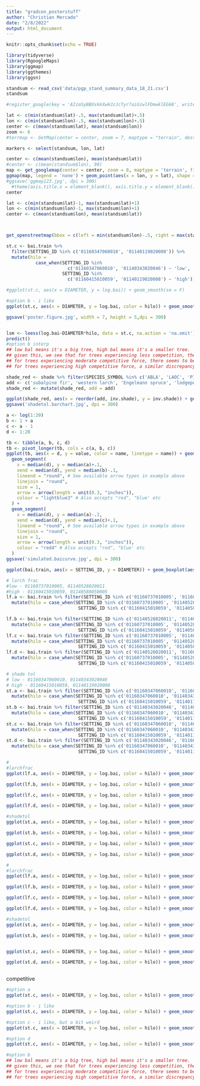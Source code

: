 ```yaml
---
title: "gradcon_posterstuff"
author: "Christian Mercado"
date: "2/8/2022"
output: html_document
---
```


```r
knitr::opts_chunk$set(echo = TRUE)

library(tidyverse)
library(RgoogleMaps)
library(ggmap)
library(ggthemes)
library(ggsn)
```

```r

standsum <- read_csv('data/pgp_stand_summary_data_18_21.csv')
standsum

#register_google(key = 'AIzaSyBBXxkkXwHJzJcTyr7aiGzwlFDmwklEG68', write = TRUE)

```

```r

lat <- c(min(standsum$lat)-.5, max(standsum$lat)+.5)
lon <- c(min(standsum$lon)-.5, max(standsum$lon)+.5)
center <- c(mean(standsum$lat), mean(standsum$lon))
zoom <- 6
#terrmap <- GetMap(center = center, zoom = 7, maptype = "terrain", destfile = 'map3.jpg', RETURNIMAGE = T, NEWMAP = T)

markers <- select(standsum, lon, lat)

center <- c(mean(standsum$lon), mean(standsum$lat))
#center <- c(mean(standsum$lon), 90)
map <- get_googlemap(center = center, zoom = 8, maptype = 'terrain', filename = 'ggmap1', style = c(feature = 'administrative.locality', element = 'labels', visibility = 'off'), scale = 4)
ggmap(map, legend = 'none') + geom_point(aes(x = lon, y = lat), shape = 'circle filled', fill = 'red', size = 2, data = markers, show.legend = F) + theme_map() + scalebar(x.min = -116.5, x.max = -115, y.min = 46.75, y.max = 46.95, location = 'bottomleft', dist = 25, dist_unit = 'km', transform = T, height = .2, st.dist = .35, st.size = 3.5, st.color = 'black')
#ggsave('ggmap123.jpg', dpi = 300)
  #theme(axis.title.x = element_blank(), axis.title.y = element_blank(), axis.ticks = element_blank(), axis.text = element_blank())
center
```

```r
lat <- c(min(standsum$lat)-1, max(standsum$lat)+1)
lon <- c(min(standsum$lon)-1, max(standsum$lon)+1)
center <- c(mean(standsum$lon), mean(standsum$lat))



get_openstreetmap(bbox = c(left = min(standsum$lon)-.5, right = max(standsum$lon)+.5, top = max(standsum$lat)+.5, bottom = min(standsum$lat)-.5), zoom = 7, scale = 'auto', maptype = 'terrain', filename = 'ggmap1.jpg') %>% ggmap()


```

```r
st.c <- bai.train %>% 
  filter(SETTING_ID %in% c('01160347060010', '01140119020008')) %>% 
  mutate(hilo = 
           case_when(SETTING_ID %in% 
                       c('01160347060010', '01140343020046') ~ 'low',
                     SETTING_ID %in% 
                       c('01160415010059', '01140119020008') ~ 'high'))

#ggplot(st.c, aes(x = DIAMETER, y = log.bai)) + geom_smooth(se = F)

#option b - i like
ggplot(st.c, aes(x = DIAMETER, y = log.bai, color = hilo)) + geom_smooth(se = F) + facet_grid(~cut_number(bal.cl, 3, labels = c('Low competitive force', 'Moderate competitive force', 'High competitive force'))) + labs(x = 'Diameter (in)', y = bquote('Larch Growth'~ln(ft^2/year)) , title = 'Larch growth vs. diameter for varying competition', color = 'Similarity to larch') + scale_color_manual(values = c('sienna1', 'cadetblue4'))

ggsave('poster.figure.jpg', width = 7, height = 5,dpi = 300)


lsm <- loess(log.bai~DIAMETER*hilo, data = st.c, na.action = 'na.omit')
predict()
#option b interp
## low bal means it's a big tree, high bal means it's a smaller tree. 
## given this, we see that for trees experiencing less competition, there are different points of divergence between low and high shade-intolerance.
## for trees experiencing moderate competitive force, there seems to be higher growth rates for larch of all diameters when they are mixed with trees of different characteristics
## for trees experiencing high competitive force, a similar discrepancy exists where growth rates are higher when larch is mixed with species unlike them, but the gap isn't as big
```

```r

shade_red <- shade %>% filter(SPECIES_SYMBOL %in% c('ABLA', 'LAOC', 'PIEN', 'PICO', 'PSME', 'PIPO', 'THPL'))
add <- c('subalpine fir', 'western larch', 'Engelmann spruce', 'lodgepole pine', 'Douglas-fir', 'ponderosa pine', 'western redcedar')
shade_red <- mutate(shade_red, add = add)

ggplot(shade_red, aes(x = reorder(add, inv.shade), y = inv.shade)) + geom_col() + labs(y = 'Shade-tolerance (inverse)', x = 'Tree species', title = 'Species shade-tolerance metric (inverse)')
ggsave('shadetol.barchart.jpg', dpi = 300)
```

```r
a <- log(1:20)
b <- 1 + a
c <- a - 1
d <- 1:20

tb <- tibble(a, b, c, d)
tb <- pivot_longer(tb, cols = c(a, b, c))
ggplot(tb, aes(x = d, y = value, color = name, linetype = name)) + geom_smooth(se = F) + labs(x = 'Tree size', y = 'Tree growth', title = 'Simulated tree growth curves') + theme(legend.position = 'none', axis.text = element_blank(), axis.ticks = element_blank()) + scale_color_manual(values = c('black', 'lightblue3', 'red4')) + scale_linetype_manual(values = c('solid', 'dashed', 'dashed')) +
  geom_segment(
    x = median(d), y = median(a)+.1,
    xend = median(d), yend = median(b)-.1,
    lineend = "round", # See available arrow types in example above
    linejoin = "round",
    size = 1, 
    arrow = arrow(length = unit(0.3, "inches")),
    colour = "lightblue3" # Also accepts "red", "blue' etc
  ) +
  geom_segment(
    x = median(d), y = median(a)-.1,
    xend = median(d), yend = median(c)+.1,
    lineend = "round", # See available arrow types in example above
    linejoin = "round",
    size = 1, 
    arrow = arrow(length = unit(0.3, "inches")),
    colour = "red4" # Also accepts "red", "blue' etc
  )
ggsave('simulated.baicurve.jpg', dpi = 300)
```

```r

ggplot(bai.train, aes(x = SETTING_ID, y = DIAMETER)) + geom_boxplot(aes(fill = SETTING_ID)) + geom_point(aes(group = SETTING_ID)) + coord_flip()

# larch frac
#low - 01160737010005, 01140528020011
#high - 01160415010059, 01140588050005
lf.a <- bai.train %>% filter(SETTING_ID %in% c('01160737010005', '01160415010059')) %>% 
  mutate(hilo = case_when(SETTING_ID %in% c('01160737010005', '01140528020011') ~ 'low',
                           SETTING_ID %in% c('01160415010059', '01140588050005') ~ 'high'))

lf.b <- bai.train %>% filter(SETTING_ID %in% c('01140528020011', '01140588050005'))%>% 
  mutate(hilo = case_when(SETTING_ID %in% c('01160737010005', '01140528020011') ~ 'low',
                           SETTING_ID %in% c('01160415010059', '01140588050005') ~ 'high'))
lf.c <- bai.train %>% filter(SETTING_ID %in% c('01160737010005', '01140588050005'))%>% 
  mutate(hilo = case_when(SETTING_ID %in% c('01160737010005', '01140528020011') ~ 'low',
                           SETTING_ID %in% c('01160415010059', '01140588050005') ~ 'high'))
lf.d <- bai.train %>% filter(SETTING_ID %in% c('01140528020011', '01160415010059'))%>% 
  mutate(hilo = case_when(SETTING_ID %in% c('01160737010005', '01140528020011') ~ 'low',
                           SETTING_ID %in% c('01160415010059', '01140588050005') ~ 'high'))

# shade tol
# low - 01160347060010, 01140343020046
# high - 01160415010059, 01140119020008
st.a <- bai.train %>% filter(SETTING_ID %in% c('01160347060010', '01160415010059')) %>% 
  mutate(hilo = case_when(SETTING_ID %in% c('01160347060010', '01140343020046') ~ 'low',
                           SETTING_ID %in% c('01160415010059', '01140119020008') ~ 'high'))
st.b <- bai.train %>% filter(SETTING_ID %in% c('01140343020046', '01140119020008'))%>% 
  mutate(hilo = case_when(SETTING_ID %in% c('01160347060010', '01140343020046') ~ 'low',
                           SETTING_ID %in% c('01160415010059', '01140119020008') ~ 'high'))
st.c <- bai.train %>% filter(SETTING_ID %in% c('01160347060010', '01140119020008'))%>% 
  mutate(hilo = case_when(SETTING_ID %in% c('01160347060010', '01140343020046') ~ 'low',
                           SETTING_ID %in% c('01160415010059', '01140119020008') ~ 'high'))
st.d <- bai.train %>% filter(SETTING_ID %in% c('01140343020046', '01160415010059'))%>% 
  mutate(hilo = case_when(SETTING_ID %in% c('01160347060010', '01140343020046') ~ 'low',
                           SETTING_ID %in% c('01160415010059', '01140119020008') ~ 'high'))
```

```r
# 
#larchfrac
ggplot(lf.a, aes(x = DIAMETER, y = log.bai, color = hilo)) + geom_smooth(se = F) + facet_grid(cut_interval(bal.cl, 2)~cut_interval(ba.cl, 2))

ggplot(lf.b, aes(x = DIAMETER, y = log.bai, color = hilo)) + geom_smooth(se = F) + facet_grid(cut_interval(bal.cl, 2)~cut_interval(ba.cl, 2))

ggplot(lf.c, aes(x = DIAMETER, y = log.bai, color = hilo)) + geom_smooth(se = F) + facet_grid(cut_interval(bal.cl, 2)~cut_interval(ba.cl, 2))

ggplot(lf.d, aes(x = DIAMETER, y = log.bai, color = hilo)) + geom_smooth(se = F) + facet_grid(cut_interval(bal.cl, 2)~cut_interval(ba.cl, 2))

#shadetol
ggplot(st.a, aes(x = DIAMETER, y = log.bai, color = hilo)) + geom_smooth(se = F) + facet_grid(cut_interval(bal.cl, 2)~cut_interval(ba.cl, 2))

ggplot(st.b, aes(x = DIAMETER, y = log.bai, color = hilo)) + geom_smooth(se = F) + facet_grid(cut_interval(bal.cl, 2)~cut_interval(ba.cl, 2))

ggplot(st.c, aes(x = DIAMETER, y = log.bai, color = hilo)) + geom_smooth(se = F) + facet_grid(cut_interval(bal.cl, 2)~cut_interval(ba.cl, 2))

ggplot(st.d, aes(x = DIAMETER, y = log.bai, color = hilo)) + geom_smooth(se = F) + facet_grid(cut_interval(bal.cl, 2)~cut_interval(ba.cl, 2))

```

```r
#
#larchfrac
ggplot(lf.a, aes(x = DIAMETER, y = log.bai, color = hilo)) + geom_smooth(se = F) + facet_grid(cut_number(ba.cl, 2)~cut_number(bal.cl, 2))

ggplot(lf.b, aes(x = DIAMETER, y = log.bai, color = hilo)) + geom_smooth(se = F) + facet_grid(cut_number(ba.cl, 2)~cut_number(bal.cl, 2))

ggplot(lf.c, aes(x = DIAMETER, y = log.bai, color = hilo)) + geom_smooth(se = F) + facet_grid(cut_number(ba.cl, 2)~cut_number(bal.cl, 2))

ggplot(lf.d, aes(x = DIAMETER, y = log.bai, color = hilo)) + geom_smooth(se = F) + facet_grid(cut_number(ba.cl, 2)~cut_number(bal.cl, 2))

#shadetol
ggplot(st.a, aes(x = DIAMETER, y = log.bai, color = hilo)) + geom_smooth(se = F) + facet_grid(cut_number(ba.cl, 2)~cut_number(bal.cl, 2))

ggplot(st.b, aes(x = DIAMETER, y = log.bai, color = hilo)) + geom_smooth(se = F) + facet_grid(cut_number(ba.cl, 2)~cut_number(bal.cl, 2))


ggplot(st.c, aes(x = DIAMETER, y = log.bai, color = hilo)) + geom_smooth(se = F) + facet_grid(cut_number(ba.cl, 2, labels = c('Higher Density', 'Lower Density'))~cut_number(bal.cl, 2, labels = c('Lower Competition', 'Higher Competition'))) + labs(x = 'Diameter', y = 'Larch Growth', title = 'Larch growth vs. diameter for varying density(y-axis) and competition (x-axis)', color = 'Species-mixing')

ggplot(st.d, aes(x = DIAMETER, y = log.bai, color = hilo)) + geom_smooth(se = F) + facet_grid(cut_number(ba.cl, 2)~cut_number(bal.cl, 2))

```

```r

```
competitive

```r
#option a
ggplot(st.c, aes(x = DIAMETER, y = log.bai, color = hilo)) + geom_smooth(se = F) + facet_grid(cut_number(ba.cl, 2, labels = c('Higher Density', 'Lower Density'))~cut_number(bal.cl, 2, labels = c('Lower Competition', 'Higher Competition'))) + labs(x = 'Diameter', y = 'Larch Growth', title = 'Larch growth vs. diameter for varying density(y-axis) and competition (x-axis)', color = 'Species-mixing')

#option b - i like
ggplot(st.c, aes(x = DIAMETER, y = log.bai, color = hilo)) + geom_smooth(se = F) + facet_grid(~cut_number(bal.cl, 3, labels = c('Low competitive force', 'Moderate competitive force', 'High competitive force'))) + labs(x = 'Diameter', y = 'Larch Growth', title = 'Larch growth vs. diameter for varying competition (x-axis)', color = 'Shade-intolerance')

#option c - i like, but a bit weird
ggplot(st.c, aes(x = DIAMETER, y = log.bai, color = hilo)) + geom_smooth(se = F) + facet_grid(~cut_number(dq.cl.cutoff, 2)) + labs(x = 'Diameter', y = 'Larch Growth', title = 'Larch growth vs. diameter for varying competition (x-axis)', color = 'Shade-intolerance')

#option d
ggplot(st.c, aes(x = DIAMETER, y = log.bai, color = hilo)) + geom_smooth(se = F) + facet_grid(~cut_number(ba.cl, 3)) + labs(x = 'Diameter', y = 'Larch Growth', title = 'Larch growth vs. diameter for varying density', color = 'Shade-intolerance')

#option b 
## low bal means it's a big tree, high bal means it's a smaller tree. 
## given this, we see that for trees experiencing less competition, there are different points of divergence between low and high shade-intolerance.
## for trees experiencing moderate competitive force, there seems to be higher growth rates for larch of all diameters when they are mixed with trees of different characteristics
## for trees experiencing high competitive force, a similar discrepancy exists where growth rates are higher when larch is mixed with species unlike them, but the gap isn't as big
```
